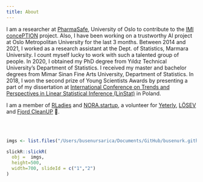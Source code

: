 ```yaml
---
title: About
---
```


I am a researcher at [PharmaSafe], University of Oslo to contribute to the [IMI concePTION] project. Also, I have been working on a trustworthy AI project at Oslo Metropolitan University for the last 3 months. Between 2014 and 2021, I worked as a research assistant at the Dept. of Statistics, Marmara University. I count myself lucky to work with such a talented group of people. In 2020, I obtained my PhD degree from Yıldız Technical University’s Department of Statistics. I received my master and bachelor degrees from Mimar Sinan Fine Arts University, Department of Statistics. In 2018, I won the second prize of Young Scientists Awards by presenting a part of my dissertation at [International Conference on Trends and Perspectives in Linear Statistical Inference (LinStat)] in Poland. 

I am a member of [RLadies] and [NORA.startup], a volunteer for [Yeterly], [LÖSEV] and [Fjord CleanUP] 🐳. 

\
&nbsp;


```r
imgs <- list.files("/Users/busenursarica/Documents/GitHub/busenurk.github.io/static/img/", pattern=".jpg", full.names = TRUE)
```


```r
slickR::slickR(
  obj =  imgs,
  height=500, 
  width=700, slideId = c("1","2")
) 
```

[RLadies]: https://rladies.org/turkey-rladies/name/busenur-kizilaslan/
[Statistics]: https://avesis.marmara.edu.tr/busenur.sarica
[Erol Eğrioğlu]: https://scholar.google.com/citations?user=iBuowD8AAAAJ&hl=en
[Atif Evren]: https://scholar.google.com.tr/citations?user=ZNhBLakAAAAJ&hl=tr
[Barış Aşıkgil]: https://scholar.google.com.tr/citations?user=k1eGkSgAAAAJ&hl=tr 
[LÖSEV]: https://www.losev.org.tr/v6
[Young Scientist Awards, The International Conference on Trends and Perspectives in Linear Statistical Inference (LinStat'2018), Poland]: https://www.tandfonline.com/doi/pdf/10.1080/03610918.2020.1720385
[International Conference on Trends and Perspectives in Linear Statistical Inference (LinStat)]: https://www.tandfonline.com/doi/pdf/10.1080/03610918.2020.1720385
[Müge Değirmenci! (Yoga Pan) ]: https://www.facebook.com/panyogaa/
[Yeterly]: https://yeterly.com
[Fjord CleanUP]: https://www.fjordcleanup.no
[PharmaSafe]: https://www.mn.uio.no/farmasi/english/research/groups/pharma-safe/
[IMI concePTION]: https://www.imi-conception.eu
[Google Scholar]: https://scholar.google.com/citations?user=OKlYJEgAAAAJ&hl=en&oi=ao
[LinkedIn]: https://www.linkedin.com/in/busenur-kızılaslan-795ab54a/
[shutterstock]: https://www.shutterstock.com/en/g/Busenur+Kizilaslan?rid=343729487
[Monday Fjord CleanUPs in Tjuvholmen]: https://www.fjordcleanup.no
[NORA.startup]: https://www.nora.ai/nora-startup/